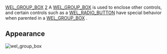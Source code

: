 [[Property:title|WEL_GROUP_BOX]]
[[Property:weight|2]]
A [[ref:libraries/wel/reference/wel_group_box_chart|WEL_GROUP_BOX]]  is used to enclose other controls, and certain controls such as a [[WEL_RADIO_BUTTON|WEL_RADIO_BUTTON]]  have special behavior when parented in a [[ref:libraries/wel/reference/wel_group_box_chart|WEL_GROUP_BOX]] . 

==Appearance==
 [[Image:wel-group-box|wel_group_box]]  



